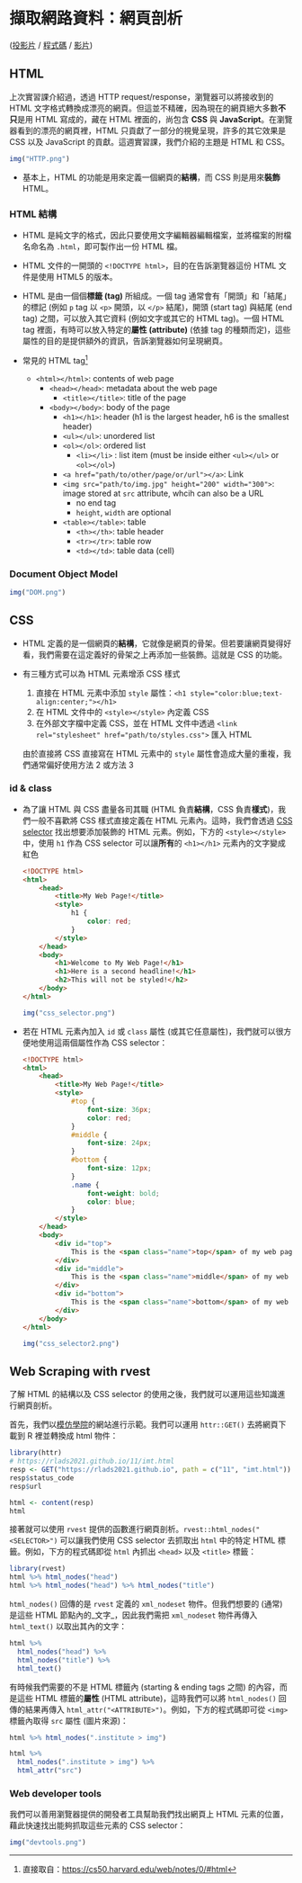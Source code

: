擷取網路資料：網頁剖析 {#ch11}
==============================

[([投影片](https://docs.google.com/presentation/d/1gmbFQ2X0G34q7Dni4OuCLxVLFLQaPcOxTaQaCsoKc7A) /
[程式碼](https://rlads2021.github.io/archives/src/Lab11.zip)
/ [影片](https://youtu.be/idQUlVBUKbE))
]{.course-resource}


## HTML

上次實習課介紹過，透過 HTTP request/response，瀏覽器可以將接收到的 HTML 文字格式轉換成漂亮的網頁。但這並不精確，因為現在的網頁絕大多數**不只**是用 HTML 寫成的，藏在 HTML 裡面的，尚包含 **CSS** 與 **JavaScript**。在瀏覽器看到的漂亮的網頁裡，HTML 只貢獻了一部分的視覺呈現，許多的其它效果是 CSS 以及 JavaScript 的貢獻。這週實習課，我們介紹的主題是 HTML 和 CSS。

```r
img("HTTP.png")
```

- 基本上，HTML 的功能是用來定義一個網頁的**結構**，而 CSS 則是用來**裝飾** HTML。


### HTML 結構

- HTML 是純文字的格式，因此只要使用文字編輯器編輯檔案，並將檔案的附檔名命名為 `.html`，即可製作出一份 HTML 檔。

- HTML 文件的一開頭的 `<!DOCTYPE html>`，目的在告訴瀏覽器這份 HTML 文件是使用 HTML5 的版本。

- HTML 是由一個個**標籤 (tag)** 所組成。一個 tag 通常會有「開頭」和「結尾」的標記 (例如 `p` tag 以 `<p>` 開頭，以 `</p>` 結尾)，開頭 (start tag) 與結尾 (end tag) 之間，可以放入其它資料 (例如文字或其它的 HTML tag)。一個 HTML tag 裡面，有時可以放入特定的**屬性 (attribute)** (依據 tag 的種類而定)，這些屬性的目的是提供額外的資訊，告訴瀏覽器如何呈現網頁。

- 常見的 HTML tag^[直接取自：<https://cs50.harvard.edu/web/notes/0/#html>]
    - `<html></html>`: contents of web page
        - `<head></head>`: metadata about the web page
            - `<title></title>`: title of the page
        - `<body></body>`: body of the page
          - `<h1></h1>`: header (h1 is the largest header, h6 is the smallest header)
          - `<ul></ul>`: unordered list
          - `<ol></ol>`: ordered list
              - `<li></li>` : list item (must be inside either `<ul></ul>` or `<ol></ol>`)
          - `<a href="path/to/other/page/or/url"></a>`: Link
          - `<img src="path/to/img.jpg" height="200" width="300">`: image stored at `src` attribute, whcih can also be a URL
              - no end tag
              - `height`, `width` are optional
          - `<table></table>`: table
              - `<th></th>`: table header
              - `<tr></tr>`: table row
              - `<td></td>`: table data (cell)

### Document Object Model

```r
img("DOM.png")
```


## CSS

- HTML 定義的是一個網頁的**結構**，它就像是網頁的骨架。但若要讓網頁變得好看，我們需要在這定義好的骨架之上再添加一些裝飾。這就是 CSS 的功能。

- 有三種方式可以為 HTML 元素增添 CSS 樣式
    1. 直接在 HTML 元素中添加 `style` 屬性：`<h1 style="color:blue;text-align:center;"></h1>`
    1. 在 HTML 文件中的 `<style></style>` 內定義 CSS
    1. 在外部文字檔中定義 CSS，並在 HTML 文件中透過 `<link rel="stylesheet" href="path/to/styles.css">` 匯入 HTML
    
    由於直接將 CSS 直接寫在 HTML 元素中的 `style` 屬性會造成大量的重複，我們通常偏好使用方法 2 或方法 3

### id & class

- 為了讓 HTML 與 CSS 盡量各司其職 (HTML 負責**結構**，CSS 負責**樣式**)，我們一般不喜歡將 CSS 樣式直接定義在 HTML 元素內。這時，我們會透過 [CSS selector](https://www.w3schools.com/cssref/css_selectors.asp) 找出想要添加裝飾的 HTML 元素。例如，下方的 `<style></style>` 中，使用 `h1` 作為 CSS selector 可以讓**所有**的 `<h1></h1>` 元素內的文字變成紅色

    ```html
    <!DOCTYPE html>
    <html>
        <head>
            <title>My Web Page!</title>
            <style>
                h1 {
                    color: red;
                }
            </style>
        </head>
        <body>
            <h1>Welcome to My Web Page!</h1>
            <h1>Here is a second headline!</h1>
            <h2>This will not be styled!</h2>
        </body>
    </html>
    ```
    
    ```r
    img("css_selector.png")
    ```

- 若在 HTML 元素內加入 `id` 或 `class` 屬性 (或其它任意屬性)，我們就可以很方便地使用這兩個屬性作為 CSS selector：

    ```html
    <!DOCTYPE html>
    <html>
        <head>
            <title>My Web Page!</title>
            <style>
                #top {
                    font-size: 36px;
                    color: red;
                }
                #middle {
                    font-size: 24px;
                }
                #bottom {
                    font-size: 12px;
                }
                .name {
                    font-weight: bold;
                    color: blue;
                }
            </style>
        </head>
        <body>
            <div id="top">
                This is the <span class="name">top</span> of my web page.
            </div>
            <div id="middle">
                This is the <span class="name">middle</span> of my web page.
            </div>
            <div id="bottom">
                This is the <span class="name">bottom</span> of my web page.
            </div>
        </body>
    </html>
    ```
    
    ```r
    img("css_selector2.png")
    ```


## Web Scraping with rvest

了解 HTML 的結構以及 CSS selector 的使用之後，我們就可以運用這些知識進行網頁剖析。

首先，我們以[模仿學院](https://rlads2021.github.io/11/imt.html)的網站進行示範。我們可以運用 `httr::GET()` 去將網頁下載到 R 裡並轉換成 html 物件：

```r
library(httr)
# https://rlads2021.github.io/11/imt.html
resp <- GET("https://rlads2021.github.io", path = c("11", "imt.html"))
resp$status_code
resp$url

html <- content(resp)
html
```

接著就可以使用 `rvest` 提供的函數進行網頁剖析。`rvest::html_nodes("<SELECTOR>")` 可以讓我們使用 CSS selector 去抓取出 `html` 中的特定 HTML 標籤。例如，下方的程式碼即從 `html` 內抓出 `<head>` 以及 `<title>` 標籤：

```r
library(rvest)
html %>% html_nodes("head")
html %>% html_nodes("head") %>% html_nodes("title")
```

`html_nodes()` 回傳的是 `rvest` 定義的 `xml_nodeset` 物件。但我們想要的 (通常) 是這些 HTML 節點內的_文字_，因此我們需把 `xml_nodeset` 物件再傳入 `html_text()` 以取出其內的文字：

```r
html %>% 
  html_nodes("head") %>% 
  html_nodes("title") %>%
  html_text()
```

有時候我們需要的不是 HTML 標籤內 (starting & ending tags 之間) 的內容，而是這些 HTML 標籤的**屬性** (HTML attribute)，這時我們可以將 `html_nodes()` 回傳的結果再傳入 `html_attr("<ATTRIBUTE>")`。例如，下方的程式碼即可從 `<img>` 標籤內取得 `src` 屬性 (圖片來源)：

```r
html %>% html_nodes(".institute > img")

html %>% 
  html_nodes(".institute > img") %>% 
  html_attr("src")
```

### Web developer tools

我們可以善用瀏覽器提供的開發者工具幫助我們找出網頁上 HTML 元素的位置，藉此快速找出能夠抓取這些元素的 CSS selector：

```r
img("devtools.png")
```

